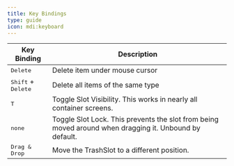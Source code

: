 ```yaml
---
title: Key Bindings
type: guide
icon: mdi:keyboard
---
```


| Key Binding | Description |
|-------------|-------------|
| <kbd class="kbd">Delete</kbd> | Delete item under mouse cursor |
| <kbd class="kbd">Shift</kbd> + <kbd class="kbd">Delete</kbd> | Delete all items of the same type |
| <kbd class="kbd">T</kbd> | Toggle Slot Visibility. This works in nearly all container screens. |
| <kbd class="kbd text-gray-700">none</kbd> | Toggle Slot Lock. This prevents the slot from being moved around when dragging it. Unbound by default. |
| <kbd class="kbd">Drag & Drop</kbd> | Move the TrashSlot to a different position. |